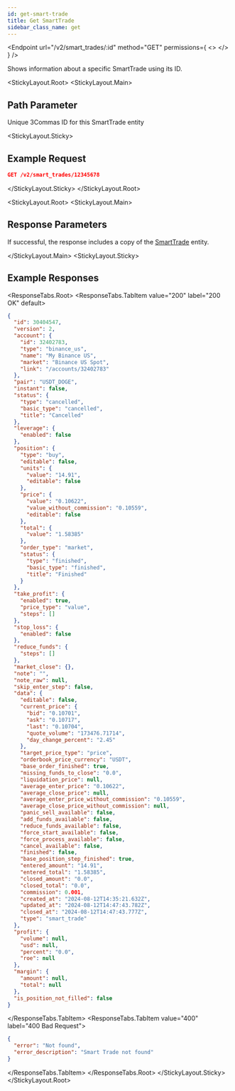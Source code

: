 ```yaml
---
id: get-smart-trade
title: Get SmartTrade
sidebar_class_name: get
---
```



<Endpoint
  url="/v2/smart_trades/:id"
  method="GET"
  permissions={
    <>
      <Permission title="Permission" description="SMART_TRADES_READ" />
      <Permission title="Security" description="SIGNED" />
    </>
  }
/>

Shows information about a specific SmartTrade using its ID.

<StickyLayout.Root>
<StickyLayout.Main>
## Path Parameter
<ApiParam name='id' type='integer' id="id" required>
   Unique 3Commas ID for this SmartTrade entity
</ApiParam>
</StickyLayout.Main>

<StickyLayout.Sticky>
## Example Request

```json
GET /v2/smart_trades/12345678
```
</StickyLayout.Sticky>
</StickyLayout.Root>

<StickyLayout.Root>
<StickyLayout.Main>

## Response Parameters
 If successful, the response includes a copy of the [SmartTrade](/smart-trade/0_smart_trade_entity.mdx) entity.

</StickyLayout.Main>
<StickyLayout.Sticky>
## Example Responses
<ResponseTabs.Root>
<ResponseTabs.TabItem value="200" label="200 OK" default>

```json
{
  "id": 30404547,
  "version": 2,
  "account": {
    "id": 32402783,
    "type": "binance_us",
    "name": "My Binance US",
    "market": "Binance US Spot",
    "link": "/accounts/32402783"
  },
  "pair": "USDT_DOGE",
  "instant": false,
  "status": {
    "type": "cancelled",
    "basic_type": "cancelled",
    "title": "Cancelled"
  },
  "leverage": {
    "enabled": false
  },
  "position": {
    "type": "buy",
    "editable": false,
    "units": {
      "value": "14.91",
      "editable": false
    },
    "price": {
      "value": "0.10622",
      "value_without_commission": "0.10559",
      "editable": false
    },
    "total": {
      "value": "1.58385"
    },
    "order_type": "market",
    "status": {
      "type": "finished",
      "basic_type": "finished",
      "title": "Finished"
    }
  },
  "take_profit": {
    "enabled": true,
    "price_type": "value",
    "steps": []
  },
  "stop_loss": {
    "enabled": false
  },
  "reduce_funds": {
    "steps": []
  },
  "market_close": {},
  "note": "",
  "note_raw": null,
  "skip_enter_step": false,
  "data": {
    "editable": false,
    "current_price": {
      "bid": "0.10701",
      "ask": "0.10717",
      "last": "0.10704",
      "quote_volume": "173476.71714",
      "day_change_percent": "2.45"
    },
    "target_price_type": "price",
    "orderbook_price_currency": "USDT",
    "base_order_finished": true,
    "missing_funds_to_close": "0.0",
    "liquidation_price": null,
    "average_enter_price": "0.10622",
    "average_close_price": null,
    "average_enter_price_without_commission": "0.10559",
    "average_close_price_without_commission": null,
    "panic_sell_available": false,
    "add_funds_available": false,
    "reduce_funds_available": false,
    "force_start_available": false,
    "force_process_available": false,
    "cancel_available": false,
    "finished": false,
    "base_position_step_finished": true,
    "entered_amount": "14.91",
    "entered_total": "1.58385",
    "closed_amount": "0.0",
    "closed_total": "0.0",
    "commission": 0.001,
    "created_at": "2024-08-12T14:35:21.632Z",
    "updated_at": "2024-08-12T14:47:43.782Z",
    "closed_at": "2024-08-12T14:47:43.777Z",
    "type": "smart_trade"
  },
  "profit": {
    "volume": null,
    "usd": null,
    "percent": "0.0",
    "roe": null
  },
  "margin": {
    "amount": null,
    "total": null
  },
  "is_position_not_filled": false
}
```
</ResponseTabs.TabItem>
<ResponseTabs.TabItem value="400" label="400 Bad Request">
```json
{
  "error": "Not found",
  "error_description": "Smart Trade not found"
}
```
</ResponseTabs.TabItem>
</ResponseTabs.Root>
</StickyLayout.Sticky>
</StickyLayout.Root>
